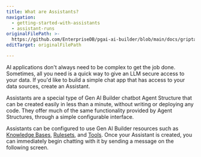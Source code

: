 ```yaml
---
title: What are Assistants?
navigation:
  - getting-started-with-assistants
  - assistant-runs
originalFilePath: >-
  https://github.com/EnterpriseDB/pgai-ai-builder/blob/main/docs/griptape-cloud/assistants/what-are-assistants.md
editTarget: originalFilePath

---
```


AI applications don't always need to be complex to get the job done. Sometimes, all you need is a quick way to give an LLM secure access to your data. If you'd like to build a simple chat app that has access to your data sources, create an Assistant.

Assistants are a special type of Gen AI Builder chatbot Agent Structure that can be created easily in less than a minute, without writing or deploying any code. They offer much of the same functionality provided by Agent Structures, through a simple configurable interface.

Assistants can be configured to use Gen AI Builder resources such as [Knowledge Bases](../knowledge-bases), [Rulesets](../rules), and [Tools](../tools). Once your Assistant is created, you can immediately begin chatting with it by sending a message on the following screen.
